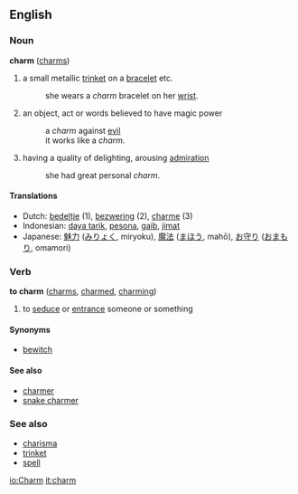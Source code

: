 ==English==
=== Noun ===
'''charm''' ([[charms]])

#a small metallic [[trinket]] on a [[bracelet]] etc.
#:she wears a ''charm'' bracelet on her [[wrist]].
#an object, act or words believed to have magic power
#:a ''charm'' against [[evil]]
#:it works like a ''charm''.
#having a quality of delighting, arousing [[admiration]]
#:she had great personal ''charm''.

==== Translations ====
*Dutch: [[bedeltje]] (1), [[bezwering]] (2), [[charme]] (3)
*Indonesian: [[daya tarik]], [[pesona]], [[gaib]], [[jimat]]
*Japanese: [[魅力]] ([[みりょく]], miryoku), [[魔法]] ([[まほう]], mahō), [[お守り]] ([[おまもり]], omamori)

===Verb===
'''to charm''' ([[charms]], [[charmed]], [[charming]])
# to [[seduce]] or [[entrance]] someone or something

====Synonyms====
*[[bewitch]]

====See also====
*[[charmer]]
*[[snake charmer]]

=== See also ===
*[[charisma]]
*[[trinket]]
*[[spell]]

[[io:Charm]]
[[it:charm]]